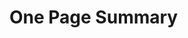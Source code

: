 # One Page Summary{-}

\begin{itemize}

\item This assessment for `r spp` incorporates a wide range of data sources: landings data and discard estimates; survey indices of abundance, length- and/or age-composition data for each fishery or survey (with conditional age-at-length data used for the surveys); information on weight-at-length, maturity-at-length, and fecundity-at-length; information on natural mortality and the steepness of the Beverton-Holt stock-recruitment relationship; and estimates of ageing error.

\item The longest time series of fishery-independent information off the U.S. west coast arises from the \gls{s-wcgbt} that has been conducted annually from 2003 - 2019. The length and age data from this survey were highly influential on the model estimates of stock size and status. Additionally, these data were used to externally estimate starting parameter values by sex for length-at-age and the fixed values by sex for length-weight relationship.   

\item `r spp` off the U.S. west coast appear to have complex movement patterns, moving across depths, likely driven by season, spawning, and by size. Additionally, observations indicate possible sex-specific aggregations where a higher proportion of female fish are found in shallower (less than 300 m) and deeper waters (greater than 900 m), with higher proportion of males observed at intermediate depths (300 - 700 m).

\item The model parameterization allowed for sex-specific selectivity with female `r spp` never fully selected (maximum selectivity less than 1.0). Large female `r spp` are observed at the deepest depth sampled (1,280 m) off the West Coast and likely extend into unobserved deeper depths. Lack of full selectivity of female `r spp` results in a fraction of unobserved spawning biomass in the population, increasing uncertainty in the estimate of the stock scale that the base model may not fully capture (via asymptotic error assumptions around estimated parameters).  

\item The model was highly sensitive to the assumed value of natural mortality.  The base model fixed the instantaneous rate of natural mortality for females at the median of the prior, 0.108 per year, and estimated male natural mortality as an offset from the female value. When estimated, female natural mortality was well below the median of the prior, around 0.08 per year, which did not appear well supported by longevity information and resulted in unrealistically high estimates of survey catchability.  The relative difference in natural mortality by sex appeared to be well defined which informed the decision to only estimate male natural mortality parameterized as an offset from females.   

\item The estimated spawning biomass at the beginning of 2021 was `r ssb_2021` mt ($\sim$95 percent asymptotic intervals: `r ssb_2021_low` to `r ssb_2021_hi` mt), which when compared to unfished spawning biomass (`r ssb0` mt) equates to a relative stock status level of `r round(100*depl_2021,0)` percent ($\sim$95 percent asymptotic intervals: `r round(100*depl_2021_low,0)` to `r round(100*depl_2021_hi,0)` percent).  However, the estimate scale of the stock ($SB_0$) from this assessment, `r ssb0` mt, is lower than the value estimated in the 2011 assessment of 469,866 mt but well within the 2011 $\sim$95 percent asymptotic interval (182,741 - 756,991 mt).

\item  Fishing intensity (1 - SPR) over the past decade has been well below the target $SPR_{30\%}$, ranging between `r min(spr_recent_10)` and `r max(spr_recent_10)`. The estimated target spawning biomass based on the 25 percent management target is `r format(ssb_targ, big.mark = ',')`. Sustainable total yield, landings plus discards, using an $SPR_{30\%}$ is estimated at `r format(model$derived_quants[model$derived_quants$Label == 'Dead_Catch_SPR', 'Value'], digits = 0, scientific = FALSE, big.mark = ",")` mt.   

\end{itemize}

\newpage
